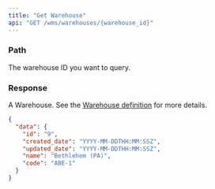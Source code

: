 ```yaml
---
title: "Get Warehouse"
api: "GET /wms/warehouses/{warehouse_id}"
---
```


<Snippet file="headers.mdx" />

### Path

<ParamField path="warehouse_id" type="string" required>
  The warehouse ID you want to query.
</ParamField>


### Response

<ResponseField name="data" type="object">

A Warehouse. See the [Warehouse definition](/wms-api/warehouses/info) for more details.

<Snippet file="warehouse.mdx" />

</ResponseField>

<ResponseExample>

```json Response
{
  "data": {
    "id": "9",
    "created_date": "YYYY-MM-DDTHH:MM:SSZ",
    "updated_date": "YYYY-MM-DDTHH:MM:SSZ",
    "name": "Bethlehem (PA)",
    "code": "ABE-1"
  }
}
```

</ResponseExample>
